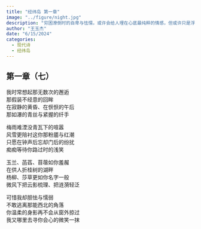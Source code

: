 ```yaml
---
title: "经纬岛 第一章"
image: "../figure/night.jpg"
description: "穷困潦倒时的自卑与怯懦，或许会给人埋在心底最纯粹的情感，但或许只是浮想联翩的意淫。。。"
author: "王玉杰"
date: "6/15/2024"
categories:
  - 现代诗
  - 经纬岛
---
```


## 第一章（七）
我时常想起那无数次的邂逅\
那假装不经意的回眸\
在寂静的黄昏、在恹恹的午后\
那如瀑的青丝与紧握的纤手\

梅雨难湮没青瓦下的喧嚣\
风雪更陪衬这你那粉靥与红潮\
只愿在钟声后忘却门后的纷扰\
痴痴等待你路过时的浅笑\

玉兰、菡萏、苜蓿如你羞赧\
在供人折桂树的湖畔\
杨柳、莎草更如你名字一般\
微风下把云影梳理、把涟漪轻泛\

可惜我却胆怯与懦弱\
不敢逃离那能西北的角落\
你温柔的身影再不会从窗外掠过\
我又哪里去寻你会心的微笑一抹
